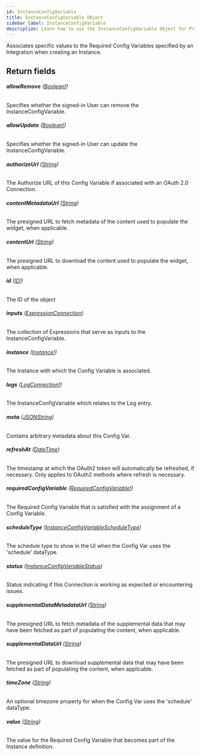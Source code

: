 ```yaml
---
id: InstanceConfigVariable
title: InstanceConfigVariable Object
sidebar_label: InstanceConfigVariable
description: Learn how to use the InstanceConfigVariable Object for Prismatic's API.
---
```


Associates specific values to the Required Config Variables specified by an
Integration when creating an Instance.

## Return fields

###### <b>allowRemove</b> ([Boolean!](api/schema/scalar/Boolean.mdx))

Specifies whether the signed-in User can remove the InstanceConfigVariable.

###### <b>allowUpdate</b> ([Boolean!](api/schema/scalar/Boolean.mdx))

Specifies whether the signed-in User can update the InstanceConfigVariable.

###### <b>authorizeUrl</b> ([String](api/schema/scalar/String.mdx))

The Authorize URL of this Config Variable if associated with an OAuth 2.0 Connection.

###### <b>contentMetadataUrl</b> ([String](api/schema/scalar/String.mdx))

The presigned URL to fetch metadata of the content used to populate the widget, when applicable.

###### <b>contentUrl</b> ([String](api/schema/scalar/String.mdx))

The presigned URL to download the content used to populate the widget, when applicable.

###### <b>id</b> ([ID!](api/schema/scalar/ID.mdx))

The ID of the object

###### <b>inputs</b> ([ExpressionConnection](api/schema/object/ExpressionConnection.mdx))

The collection of Expressions that serve as inputs to the InstanceConfigVariable.

###### <b>instance</b> ([Instance!](api/schema/object/Instance.mdx))

The Instance with which the Config Variable is associated.

###### <b>logs</b> ([LogConnection!](api/schema/object/LogConnection.mdx))

The InstanceConfigVariable which relates to the Log entry.

###### <b>meta</b> ([JSONString](api/schema/scalar/JSONString.mdx))

Contains arbitrary metadata about this Config Var.

###### <b>refreshAt</b> ([DateTime](api/schema/scalar/DateTime.mdx))

The timestamp at which the OAuth2 token will automatically be refreshed, if necessary. Only applies to OAuth2 methods where refresh is necessary.

###### <b>requiredConfigVariable</b> ([RequiredConfigVariable!](api/schema/object/RequiredConfigVariable.mdx))

The Required Config Variable that is satisfied with the assignment of a Config Variable.

###### <b>scheduleType</b> ([InstanceConfigVariableScheduleType](api/schema/enum/InstanceConfigVariableScheduleType.mdx))

The schedule type to show in the UI when the Config Var uses the 'schedule' dataType.

###### <b>status</b> ([InstanceConfigVariableStatus](api/schema/enum/InstanceConfigVariableStatus.mdx))

Status indicating if this Connection is working as expected or encountering issues.

###### <b>supplementalDataMetadataUrl</b> ([String](api/schema/scalar/String.mdx))

The presigned URL to fetch metadata of the supplemental data that may have been fetched as part of populating the content, when applicable.

###### <b>supplementalDataUrl</b> ([String](api/schema/scalar/String.mdx))

The presigned URL to download supplemental data that may have been fetched as part of populating the content, when applicable.

###### <b>timeZone</b> ([String](api/schema/scalar/String.mdx))

An optional timezone property for when the Config Var uses the 'schedule' dataType.

###### <b>value</b> ([String](api/schema/scalar/String.mdx))

The value for the Required Config Variable that becomes part of the Instance definition.
